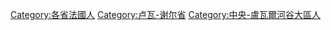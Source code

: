 [[Category:各省法國人|Category:各省法國人]]
[[Category:卢瓦-谢尔省|Category:卢瓦-谢尔省]]
[[Category:中央-盧瓦爾河谷大區人|Category:中央-盧瓦爾河谷大區人]]